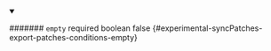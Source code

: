 
<details className="config-field" data-expandable="false" open>
<summary>

####### `empty` <span className="config-field-required" data-required="false">required</span> <span className="config-field-type">boolean</span> <span className="config-field-default">false</span> <span className="config-field-enum"></span> {#experimental-syncPatches-export-patches-conditions-empty}



</summary>



</details>
